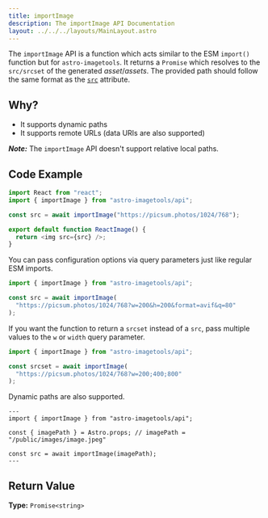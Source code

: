 ```yaml
---
title: importImage
description: The importImage API Documentation
layout: ../../../layouts/MainLayout.astro
---
```


The `importImage` API is a function which acts similar to the ESM `import()` function but for `astro-imagetools`. It returns a `Promise` which resolves to the `src/srcset` of the generated _asset_/_assets_. The provided path should follow the same format as the [`src`](/en/api/renderPicture/#src) attribute.

## Why?

- It supports dynamic paths
- It supports remote URLs (data URIs are also supported)

**_Note:_** The `importImage` API doesn't support relative local paths.

## Code Example

```js
import React from "react";
import { importImage } from "astro-imagetools/api";

const src = await importImage("https://picsum.photos/1024/768");

export default function ReactImage() {
  return <img src={src} />;
}
```

You can pass configuration options via query parameters just like regular ESM imports.

```js
import { importImage } from "astro-imagetools/api";

const src = await importImage(
  "https://picsum.photos/1024/768?w=200&h=200&format=avif&q=80"
);
```

If you want the function to return a `srcset` instead of a `src`, pass multiple values to the `w` or `width` query parameter.

```js
import { importImage } from "astro-imagetools/api";

const srcset = await importImage(
  "https://picsum.photos/1024/768?w=200;400;800"
);
```

Dynamic paths are also supported.

```astro
---
import { importImage } from "astro-imagetools/api";

const { imagePath } = Astro.props; // imagePath = "/public/images/image.jpeg"

const src = await importImage(imagePath);
---
```

## Return Value

**Type:** `Promise<string>`
